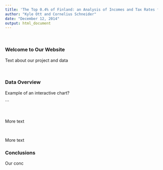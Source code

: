 ```yaml
---
title: 'The Top 0.4% of Finland: an Analysis of Incomes and Tax Rates from 2009 to 2013'
author: "Kyle Ott and Cornelius Schneider"
date: "December 12, 2014"
output: html_document
---
```


<br>

### Welcome to Our Website 
Text about our project and data 

<br>

### Data Overview

Example of an interactive chart?


```

<br>

More text


<br>

More text



### Conclusions  


Our conc   

